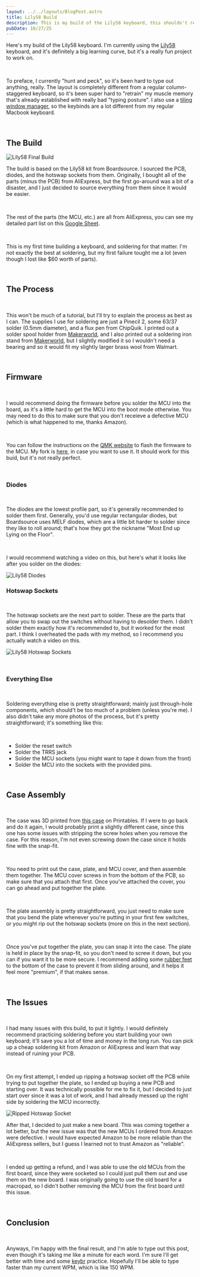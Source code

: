 ```yaml
---
layout: ../../layouts/BlogPost.astro
title: Lily58 Build
description: This is my build of the Lily58 keyboard, this shouldn't really be a guide; I'm just here to show off my build process.
pubDate: 10/27/25
---
```


Here's my build of the Lily58 keyboard. I'm currently using the [Lily58](https://lily58.com/) keyboard, and it's definitely a big learning curve, but it's a really fun project to work on.

<br/>

To preface, I currently "hunt and peck", so it's been hard to type out anything, really. The layout is completely different from a regular column-staggered keyboard, so it's been super hard to "retrain" my muscle memory that's already established with really bad "typing posture". I also use a [tiling window manager](https://github.com/durocodes/dotfiles), so the keybinds are a lot different from my regular Macbook keyboard. 

<br/>

## The Build

![Lily58 Final Build](/public/images/blog/lily58-final.png)

The build is based on the Lily58 kit from Boardsource. I sourced the PCB, diodes, and the hotswap sockets from them. Originally, I bought all of the parts (minus the PCB) from AliExpress, but the first go-around was a bit of a disaster, and I just decided to source everything from them since it would be easier.

<br/>

The rest of the parts (the MCU, etc.) are all from AliExpress, you can see my detailed part list on this [Google Sheet](https://docs.google.com/spreadsheets/d/1SXNXokOj0V8_TVgDddhbO6jhPrWesU6BQCc4dfMBPfk/edit?gid=0#gid=0).

<br/>

This is my first time building a keyboard, and soldering for that matter. I'm not exactly the best at soldering, but my first failure tought me a lot (even though I lost like $60 worth of parts).

<br/>

## The Process

<br/>

This won't be much of a tutorial, but I'll try to explain the process as best as I can. The supplies I use for soldering are just a Pinecil 2, some 63/37 solder (0.5mm diameter), and a flux pen from ChipQuik. I printed out a solder spool holder from [Makerworld](https://makerworld.com/en/models/924575-solder-wire-stand-soldering-wire-holder#profileId-887329), and I also printed out a soldering iron stand from [Makerworld](https://makerworld.com/en/models/1177626-pinecil-soldering-iron-stand?from=search#profileId-1187037), but I slightly modified it so I wouldn't need a bearing and so it would fit my slightly larger brass wool from Walmart.

<br/>

## Firmware

<br/>

I would recommend doing the firmware before you solder the MCU into the board, as it's a little hard to get the MCU into the boot mode otherwise. You may need to do this to make sure that you don't receieve a defective MCU (which is what happened to me, thanks Amazon).

<br/>

You can follow the instructions on the [QMK website](https://docs.qmk.fm/) to flash the firmware to the MCU. My fork is [here](https://github.com/durocodes/qmk_firmware/), in case you want to use it. It should work for this buid, but it's not really perfect.

<br/>

### Diodes

<br/>

The diodes are the lowest profile part, so it's generally recommended to solder them first. Generally, you'd use regular rectangular diodes, but Boardsource uses MELF diodes, which are a little bit harder to solder since they like to roll around; that's how they got the nickname "Most End up Lying on the Floor".

<br/>

I would recommend watching a video on this, but here's what it looks like after you solder on the diodes:

![Lily58 Diodes](/public/images/blog/lily58-diodes.jpeg)

### Hotswap Sockets

<br/>

The hotswap sockets are the next part to solder. These are the parts that allow you to swap out the switches without having to desolder them. I didn't solder them exactly how it's recommended to, but it worked for the most part. I think I overheated the pads with my method, so I recommend you actually watch a video on this.

![Lily58 Hotswap Sockets](/public/images/blog/lily58-hotswap-sockets.png)

<br/>

### Everything Else

<br/>

Soldering everything else is pretty straightforward; mainly just through-hole components, which should't be too much of a problem (unless you're me). I also didn't take any more photos of the process, but it's pretty straightforward; it's something like this:

<br/>

- Solder the reset switch
- Solder the TRRS jack
- Solder the MCU sockets (you might want to tape it down from the front)
- Solder the MCU into the sockets with the provided pins.

<br/>

## Case Assembly

<br/>

The case was 3D printed from [this case](https://www.printables.com/model/938304-lily58-case-remix-wwristrests-and-carry-case-board) on Printables. If I were to go back and do it again, I would probably print a slightly different case, since this one has some issues with stripping the screw holes when you remove the case. For this reason, I'm not even screwing down the case since it holds fine with the snap-fit.

<br/>

You need to print out the case, plate, and MCU cover, and then assemble them together. The MCU cover screws in from the bottom of the PCB, so make sure that you attach that first. Once you've attached the cover, you can go ahead and put together the plate. 

<br/>

The plate assembly is pretty straightforward, you just need to make sure that you bend the plate whenever you're putting in your first few switches, or you might rip out the hotswap sockets (more on this in the next section).

<br/>

Once you've put together the plate, you can snap it into the case. The plate is held in place by the snap-fit, so you don't need to screw it down, but you can if you want it to be more secure. I recommend adding some [rubber feet](https://www.amazon.com/Juminiz-Silicone-Adhesive-Cabinets-Furniture/dp/B0DXH5D1FQ) to the bottom of the case to prevent it from sliding around, and it helps it feel more "premium", if that makes sense.

<br/>

## The Issues

<br/>

I had many issues with this build, to put it lightly. I would definitely recommend practicing soldering before you start building your own keyboard; it'll save you a lot of time and money in the long run. You can pick up a cheap soldering kit from Amazon or AliExpress and learn that way instead of ruining your PCB.

<br/>

On my first attempt, I ended up ripping a hotswap socket off the PCB while trying to put together the plate, so I ended up buying a new PCB and starting over. It was technically possible for me to fix it, but I decided to just start over since it was a lot of work, and I had already messed up the right side by soldering the MCU incorrectly.

![Ripped Hotswap Socket](/public/images/blog/lily58-ripped-hotswap-socket.png)


After that, I decided to just make a new board. This was coming together a lot better, but the new issue was that the new MCUs I ordered from Amazon were defective. I would have expected Amazon to be more reliable than the AliExpress sellers, but I guess I learned not to trust Amazon as "reliable".

<br/>

I ended up getting a refund, and I was able to use the old MCUs from the first board, since they were socketed so I could just pull them out and use them on the new board. I was originally going to use the old board for a macropad, so I didn't bother removing the MCU from the first board until this issue.

<br/>

## Conclusion

<br/>

Anyways, I'm happy with the final result, and I'm able to type out this post, even though it's taking me like a minute for each word. I'm sure I'll get better with time and some [keybr](https://keybr.com/) practice. Hopefully I'll be able to type faster than my current WPM, which is like 150 WPM.

